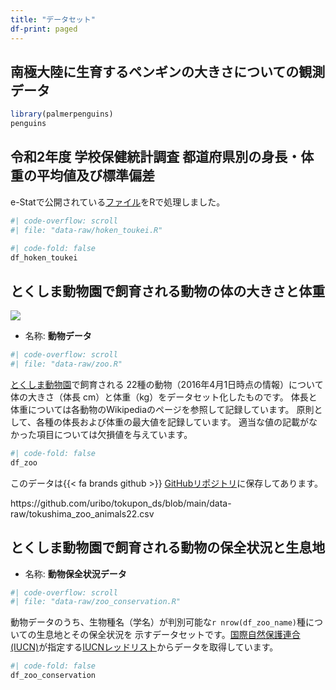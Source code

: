 ```yaml
---
title: "データセット"
df-print: paged
---
```


## 南極大陸に生育するペンギンの大きさについての観測データ

```r
library(palmerpenguins)
penguins
```

## 令和2年度 学校保健統計調査 都道府県別の身長・体重の平均値及び標準偏差

e-Statで公開されている[ファイル](https://www.e-stat.go.jp/stat-search/files?page=1&layout=datalist&toukei=00400002&tstat=000001011648&cycle=0&tclass1=000001156246&tclass2=000001156248&stat_infid=000032108465&tclass3val=0)をRで処理しました。

```r
#| code-overflow: scroll
#| file: "data-raw/hoken_toukei.R"
```

```r
#| code-fold: false
df_hoken_toukei
```

## とくしま動物園で飼育される動物の体の大きさと体重

![](images/animal_silhouette.png)

- 名称: **動物データ**

```r
#| code-overflow: scroll
#| file: "data-raw/zoo.R"
```

[とくしま動物園](https://www.city.tokushima.tokushima.jp/zoo/index.html)で飼育される
22種の動物（2016年4月1日時点の情報）について体の大きさ（体長 cm）と体重（kg）をデータセット化したものです。
体長と体重については各動物のWikipediaのページを参照して記録しています。
原則として、各種の体長および体重の最大値を記録しています。
適当な値の記載がなかった項目については欠損値を与えています。

```r
#| code-fold: false
df_zoo
```

このデータは{{< fa brands github >}} [GitHubリポジトリ](https://github.com/uribo/tokupon_ds)に保存してあります。

https://github.com/uribo/tokupon_ds/blob/main/data-raw/tokushima_zoo_animals22.csv

## とくしま動物園で飼育される動物の保全状況と生息地

- 名称: **動物保全状況データ**

```r
#| code-overflow: scroll
#| file: "data-raw/zoo_conservation.R"
```

動物データのうち、生物種名（学名）が判別可能な`r nrow(df_zoo_name)`種についての生息地とその保全状況を
示すデータセットです。[国際自然保護連合(IUCN)](https://www.iucn.org)が指定する[IUCNレッドリスト](https://www.iucnredlist.org)からデータを取得しています。

```r
#| code-fold: false
df_zoo_conservation
```

